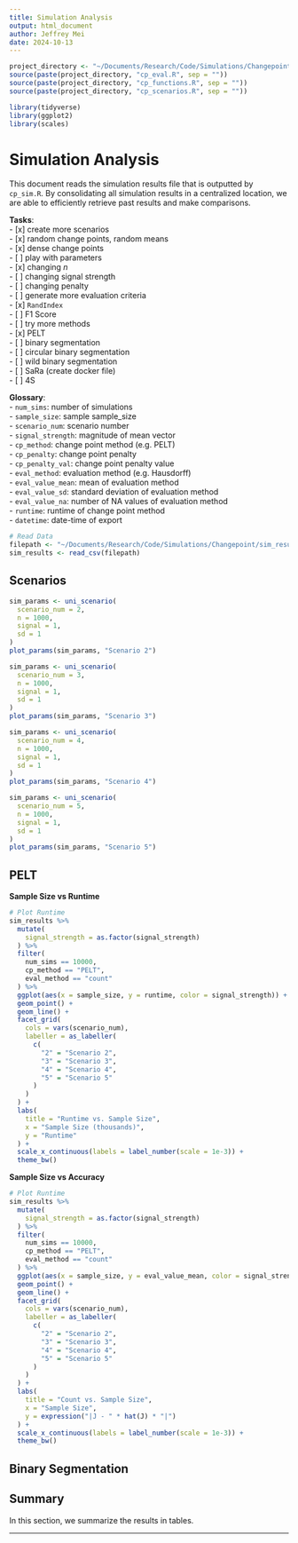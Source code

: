```yaml
---
title: Simulation Analysis
output: html_document
author: Jeffrey Mei
date: 2024-10-13
---
```


```R
project_directory <- "~/Documents/Research/Code/Simulations/Changepoint/"
source(paste(project_directory, "cp_eval.R", sep = ""))
source(paste(project_directory, "cp_functions.R", sep = ""))
source(paste(project_directory, "cp_scenarios.R", sep = ""))

library(tidyverse)
library(ggplot2)
library(scales)
```

# Simulation Analysis
This document reads the simulation results file that is outputted by `cp_sim.R`. By consolidating all simulation results in a centralized location, we are able to efficiently retrieve past results and make comparisons. 

**Tasks**:  
- [x] create more scenarios  
  - [x] random change points, random means  
  - [x] dense change points  
- [ ] play with parameters  
  - [x] changing $n$  
  - [ ] changing signal strength  
  - [ ] changing penalty  
- [ ] generate more evaluation criteria  
  - [x] `RandIndex`  
  - [ ] F1 Score  
- [ ] try more methods  
  - [x] PELT  
  - [ ] binary segmentation  
  - [ ] circular binary segmentation  
  - [ ] wild binary segmentation  
  - [ ] SaRa (create docker file)  
  - [ ] 4S  

**Glossary**:  
- `num_sims`: number of simulations  
- `sample_size`: sample sample_size  
- `scenario_num`: scenario number  
- `signal_strength`: magnitude of mean vector  
- `cp_method`: change point method (e.g. PELT)  
- `cp_penalty`: change point penalty  
- `cp_penalty_val`: change point penalty value  
- `eval_method`: evaluation method (e.g. Hausdorff)  
- `eval_value_mean`: mean of evaluation method  
- `eval_value_sd`: standard deviation of evaluation method  
- `eval_value_na`: number of NA values of evaluation method  
- `runtime`: runtime of change point method  
- `datetime`: date-time of export  

```R
# Read Data
filepath <- "~/Documents/Research/Code/Simulations/Changepoint/sim_results.csv"
sim_results <- read_csv(filepath)
```

## Scenarios

```R
sim_params <- uni_scenario(
  scenario_num = 2,
  n = 1000,
  signal = 1,
  sd = 1
)
plot_params(sim_params, "Scenario 2")
```

```R
sim_params <- uni_scenario(
  scenario_num = 3,
  n = 1000,
  signal = 1,
  sd = 1
)
plot_params(sim_params, "Scenario 3")
```


```R
sim_params <- uni_scenario(
  scenario_num = 4,
  n = 1000,
  signal = 1,
  sd = 1
)
plot_params(sim_params, "Scenario 4")
```

```R
sim_params <- uni_scenario(
  scenario_num = 5,
  n = 1000,
  signal = 1,
  sd = 1
)
plot_params(sim_params, "Scenario 5")
```

## PELT 

**Sample Size vs Runtime**  
```R
# Plot Runtime
sim_results %>%
  mutate(
    signal_strength = as.factor(signal_strength)
  ) %>% 
  filter(
    num_sims == 10000,
    cp_method == "PELT",
    eval_method == "count"
  ) %>% 
  ggplot(aes(x = sample_size, y = runtime, color = signal_strength)) + 
  geom_point() + 
  geom_line() + 
  facet_grid(
    cols = vars(scenario_num), 
    labeller = as_labeller(
      c(
        "2" = "Scenario 2", 
        "3" = "Scenario 3", 
        "4" = "Scenario 4",
        "5" = "Scenario 5"
      )
    )
  ) + 
  labs(
    title = "Runtime vs. Sample Size",
    x = "Sample Size (thousands)",
    y = "Runtime"
  ) + 
  scale_x_continuous(labels = label_number(scale = 1e-3)) + 
  theme_bw()
```


**Sample Size vs Accuracy**  
```R
# Plot Runtime
sim_results %>%
  mutate(
    signal_strength = as.factor(signal_strength)
  ) %>% 
  filter(
    num_sims == 10000,
    cp_method == "PELT",
    eval_method == "count"
  ) %>% 
  ggplot(aes(x = sample_size, y = eval_value_mean, color = signal_strength)) + 
  geom_point() + 
  geom_line() + 
  facet_grid(
    cols = vars(scenario_num), 
    labeller = as_labeller(
      c(
        "2" = "Scenario 2", 
        "3" = "Scenario 3", 
        "4" = "Scenario 4",
        "5" = "Scenario 5"
      )
    )
  ) + 
  labs(
    title = "Count vs. Sample Size",
    x = "Sample Size",
    y = expression("|J - " * hat(J) * "|")
  ) + 
  scale_x_continuous(labels = label_number(scale = 1e-3)) + 
  theme_bw()
```

## Binary Segmentation


## Summary
In this section, we summarize the results in tables.


--- 




